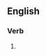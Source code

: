 ==English==

===Verb===
{{head|en|present participle}}

# {{present participle of|baulk|lang=en|nocat=1}}
